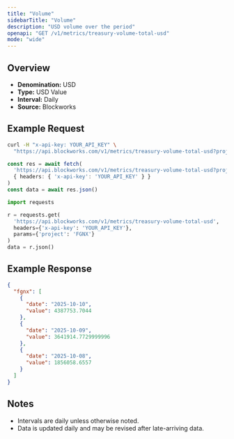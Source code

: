 ```yaml
---
title: "Volume"
sidebarTitle: "Volume"
description: "USD volume over the period"
openapi: "GET /v1/metrics/treasury-volume-total-usd"
mode: "wide"
---
```


## Overview

- **Denomination:** USD
- **Type:** USD Value
- **Interval:** Daily
- **Source:** Blockworks

## Example Request

<CodeGroup>

```bash cURL
curl -H "x-api-key: YOUR_API_KEY" \
  "https://api.blockworks.com/v1/metrics/treasury-volume-total-usd?project=FGNX"
```

```typescript TypeScript
const res = await fetch(
  'https://api.blockworks.com/v1/metrics/treasury-volume-total-usd?project=FGNX',
  { headers: { 'x-api-key': 'YOUR_API_KEY' } }
)
const data = await res.json()
```

```python Python
import requests

r = requests.get(
  'https://api.blockworks.com/v1/metrics/treasury-volume-total-usd',
  headers={'x-api-key': 'YOUR_API_KEY'},
  params={'project': 'FGNX'}
)
data = r.json()
```

</CodeGroup>

## Example Response

```json
{
  "fgnx": [
    {
      "date": "2025-10-10",
      "value": 4387753.7044
    },
    {
      "date": "2025-10-09",
      "value": 3641914.7729999996
    },
    {
      "date": "2025-10-08",
      "value": 1856058.6557
    }
  ]
}
```

## Notes
- Intervals are daily unless otherwise noted.
- Data is updated daily and may be revised after late-arriving data.